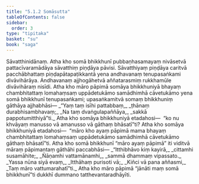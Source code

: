 ```yaml
---
title: "5.1.2 Somāsutta"
tableOfContents: false
sidebar:
  order: 3
type: "tipitaka"
basket: "su"
book: "saga"
---
```



<DynamicBreadcrumb />

<Division number="163" book="saga" bookNo="12" page="130">

<Paragraph number="945" book="saga">
Sāvatthinidānaṃ. Atha kho somā bhikkhunī pubbaṇhasamayaṃ nivāsetvā pattacīvaramādāya sāvatthiṃ piṇḍāya pāvisi. Sāvatthiyaṃ piṇḍāya caritvā pacchābhattaṃ piṇḍapātapaṭikkantā yena andhavanaṃ tenupasaṅkami divāvihārāya. Andhavanaṃ ajjhogāhetvā aññatarasmiṃ rukkhamūle divāvihāraṃ nisīdi. Atha kho māro pāpimā somāya bhikkhuniyā bhayaṃ chambhitattaṃ lomahaṃsaṃ uppādetukāmo samādhimhā cāvetukāmo yena somā bhikkhunī tenupasaṅkami; upasaṅkamitvā somaṃ bhikkhuniṃ gāthāya ajjhabhāsi—
</Paragraph>

<Paragraph number="946" type="verses" book="saga">
_“Yaṃ taṃ isīhi pattabbaṃ,_  
_ṭhānaṃ durabhisambhavaṃ;_  
_Na taṃ dvaṅgulapaññāya,_  
_sakkā pappotumitthiyā”ti._  

</Paragraph>

<Paragraph number="947" book="saga">
Atha kho somāya bhikkhuniyā etadahosi—  “ko nu khvāyaṃ manusso vā amanusso vā gāthaṃ bhāsatī”ti? Atha kho somāya bhikkhuniyā etadahosi—  “māro kho ayaṃ pāpimā mama bhayaṃ chambhitattaṃ lomahaṃsaṃ uppādetukāmo samādhimhā cāvetukāmo gāthaṃ bhāsatī”ti. Atha kho somā bhikkhunī “māro ayaṃ pāpimā” iti viditvā māraṃ pāpimantaṃ gāthāhi paccabhāsi—
</Paragraph>

<Paragraph number="948" type="verses" book="saga">
_“Itthibhāvo kiṃ kayirā,_  
_cittamhi susamāhite;_  
_Ñāṇamhi vattamānamhi,_  
_sammā dhammaṃ vipassato._  

</Paragraph>

<Paragraph number="949" type="verses" book="saga">
_Yassa nūna siyā evaṃ,_  
_Itthāhaṃ purisoti vā;_  
_Kiñci vā pana aññasmi,_  
_Taṃ māro vattumarahatī”ti._  

</Paragraph>

<Paragraph number="950" book="saga">
Atha kho māro pāpimā “jānāti maṃ somā bhikkhunī”ti dukkhī dummano tatthevantaradhāyīti.
</Paragraph>
</Division>
